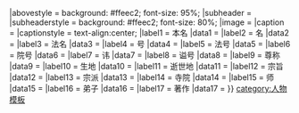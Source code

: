 <includeonly>{{Infobox
|bodystyle       = width: 300px; border-spacing: 2px; background: #ffffe8; font-size: 95%;
|above           = {{{名字|{{PAGENAME}}}}}
|abovestyle      = background: #ffeec2; font-size: 95%;
|subheader       = {{{出生于}}}
|subheaderstyle  = background: #ffeec2; font-size: 80%;
|image           = {{{图像|}}}
|caption         = {{{图像说明|}}}
|captionstyle    = text-align:center;
|label1   = 本名
|data1    = {{{本名|}}}
|label2   = 名
|data2    = {{{名|}}}
|label3   = 法名
|data3    = {{{法名|}}}
|label4   = 号
|data4    = {{{号|}}}
|label5   = 法号
|data5    = {{{法号|}}}
|label6   = 院号
|data6    = {{{院号|}}}
|label7   = 讳
|data7    = {{{讳|}}}
|label8   = 谥号
|data8    = {{{谥号|}}}
|label9   = 尊称
|data9    = {{{尊称|}}}
|label10  = 生地
|data10   = {{{生地|}}}
|label11  = 逝世地
|data11   = {{{逝世地|}}}
|label12  = 宗旨
|data12   = {{{宗旨|}}}
|label13  = 宗派
|data13   = {{{宗派|}}}
|label14  = 寺院
|data14   = {{{寺院|}}}
|label15  = 师
|data15   = {{{师|}}}
|label16  = 弟子
|data16   = {{{弟子|}}}
|label17  = 著作
|data17   = {{{著作|}}}
}}</includeonly><noinclude>
{{Documentation}}
{{UF-hcard-person}}
[[category:人物模板]]
</noinclude>